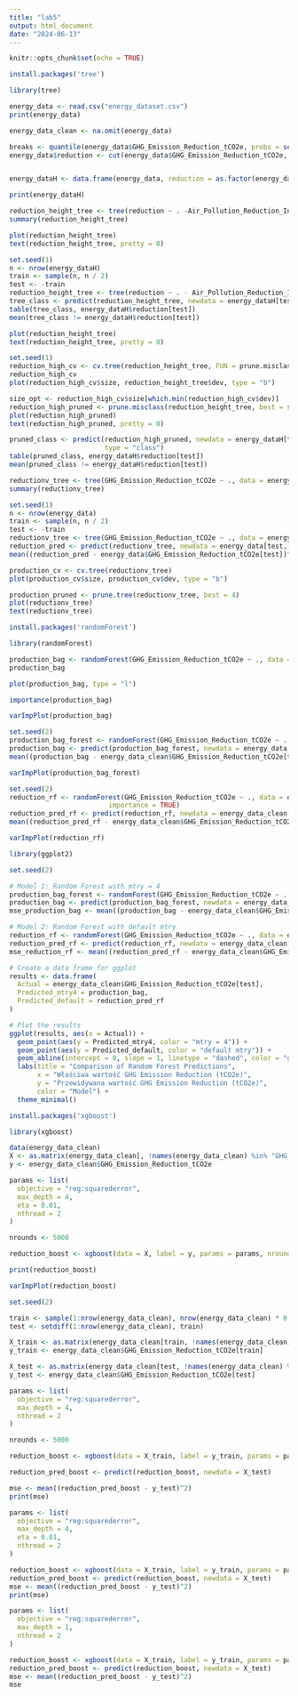 ```yaml
---
title: "lab5"
output: html_document
date: "2024-06-13"
---
```


```r
knitr::opts_chunk$set(echo = TRUE)
```

```r
install.packages('tree')
```

```r
library(tree)

energy_data <- read.csv("energy_dataset.csv")
print(energy_data)

energy_data_clean <- na.omit(energy_data)
```
```r
breaks <- quantile(energy_data$GHG_Emission_Reduction_tCO2e, probs = seq(0, 1, by = 0.25), na.rm = TRUE)
energy_data$reduction <- cut(energy_data$GHG_Emission_Reduction_tCO2e, breaks = breaks, labels = c("Class 1", "Class 2", "Class 3", "Class 4"))


energy_dataH <- data.frame(energy_data, reduction = as.factor(energy_data$reduction))

print(energy_dataH)
```


```r
reduction_height_tree <- tree(reduction ~ . -Air_Pollution_Reduction_Index, data = energy_dataH, mincut = 8)
summary(reduction_height_tree)
```

```r
plot(reduction_height_tree)
text(reduction_height_tree, pretty = 0)
```

```r
set.seed(1)
n <- nrow(energy_dataH)
train <- sample(n, n / 2)
test <- -train
reduction_height_tree <- tree(reduction ~ . - Air_Pollution_Reduction_Index, data = energy_dataH, subset = train)
tree_class <- predict(reduction_height_tree, newdata = energy_dataH[test,], type = "class")
table(tree_class, energy_dataH$reduction[test])
mean(tree_class != energy_dataH$reduction[test])
```

```r
plot(reduction_height_tree)
text(reduction_height_tree, pretty = 0)
```

```r
set.seed(1)
reduction_high_cv <- cv.tree(reduction_height_tree, FUN = prune.misclass)
reduction_high_cv
plot(reduction_high_cv$size, reduction_height_tree$dev, type = "b")
```

```r
size_opt <- reduction_high_cv$size[which.min(reduction_high_cv$dev)]
reduction_high_pruned <- prune.misclass(reduction_height_tree, best = size_opt)
plot(reduction_high_pruned)
text(reduction_high_pruned, pretty = 0)
```

```r
pruned_class <- predict(reduction_high_pruned, newdata = energy_dataH[test,], 
                        type = "class")
table(pruned_class, energy_dataH$reduction[test])
mean(pruned_class != energy_dataH$reduction[test])
```

```r
reductionv_tree <- tree(GHG_Emission_Reduction_tCO2e ~ ., data = energy_data)
summary(reductionv_tree)
```

```r
set.seed(1)
n <- nrow(energy_data)
train <- sample(n, n / 2)
test <- -train
reductionv_tree <- tree(GHG_Emission_Reduction_tCO2e ~ ., data = energy_data, subset = train)
reduction_pred <- predict(reductionv_tree, newdata = energy_data[test,])
mean((reduction_pred - energy_data$GHG_Emission_Reduction_tCO2e[test])^2)
```

```r
production_cv <- cv.tree(reductionv_tree)
plot(production_cv$size, production_cv$dev, type = "b")
```

```r
production_pruned <- prune.tree(reductionv_tree, best = 4)
plot(reductionv_tree)
text(reductionv_tree)
```

```r
install.packages('randomForest')
```

```r
library(randomForest)

production_bag <- randomForest(GHG_Emission_Reduction_tCO2e ~ ., data = energy_data_clean, mtry = 4, importance = TRUE)
production_bag
```

```r
plot(production_bag, type = "l")
```

```r
importance(production_bag)
```

```r
varImpPlot(production_bag)
```

```r
set.seed(2)
production_bag_forest <- randomForest(GHG_Emission_Reduction_tCO2e ~ ., data = energy_data_clean, subset = train, mtry = 4, importance = TRUE)
production_bag <- predict(production_bag_forest, newdata = energy_data_clean[test,])
mean((production_bag - energy_data_clean$GHG_Emission_Reduction_tCO2e[test])^2)
```

```r
varImpPlot(production_bag_forest)
```

```r
set.seed(2)
reduction_rf <- randomForest(GHG_Emission_Reduction_tCO2e ~ ., data = energy_data_clean, subset = train,
                         importance = TRUE)
reduction_pred_rf <- predict(reduction_rf, newdata = energy_data_clean[test,])
mean((reduction_pred_rf - energy_data_clean$GHG_Emission_Reduction_tCO2e[test])^2)
```

```r
varImpPlot(reduction_rf)
```

```r
library(ggplot2)

set.seed(2)

# Model 1: Random Forest with mtry = 4
production_bag_forest <- randomForest(GHG_Emission_Reduction_tCO2e ~ ., data = energy_data_clean, subset = train, mtry = 4, importance = TRUE)
production_bag <- predict(production_bag_forest, newdata = energy_data_clean[test,])
mse_production_bag <- mean((production_bag - energy_data_clean$GHG_Emission_Reduction_tCO2e[test])^2)

# Model 2: Random Forest with default mtry
reduction_rf <- randomForest(GHG_Emission_Reduction_tCO2e ~ ., data = energy_data_clean, subset = train, importance = TRUE)
reduction_pred_rf <- predict(reduction_rf, newdata = energy_data_clean[test,])
mse_reduction_rf <- mean((reduction_pred_rf - energy_data_clean$GHG_Emission_Reduction_tCO2e[test])^2)

# Create a data frame for ggplot
results <- data.frame(
  Actual = energy_data_clean$GHG_Emission_Reduction_tCO2e[test],
  Predicted_mtry4 = production_bag,
  Predicted_default = reduction_pred_rf
)

# Plot the results
ggplot(results, aes(x = Actual)) +
  geom_point(aes(y = Predicted_mtry4, color = "mtry = 4")) +
  geom_point(aes(y = Predicted_default, color = "default mtry")) +
  geom_abline(intercept = 0, slope = 1, linetype = "dashed", color = "grey") +
  labs(title = "Comparison of Random Forest Predictions",
       x = "Właściwa wartość GHG Emission Reduction (tCO2e)",
       y = "Przewidywana wartość GHG Emission Reduction (tCO2e)",
       color = "Model") +
  theme_minimal()
```

```r
install.packages('xgboost')
```
```r
library(xgboost)

data(energy_data_clean)
X <- as.matrix(energy_data_clean[, !names(energy_data_clean) %in% "GHG_Emission_Reduction_tCO2e"]) 
y <- energy_data_clean$GHG_Emission_Reduction_tCO2e

params <- list(
  objective = "reg:squarederror",  
  max_depth = 4,                   
  eta = 0.01,                      
  nthread = 2                      
)

nrounds <- 5000

reduction_boost <- xgboost(data = X, label = y, params = params, nrounds = nrounds, verbose = 0)

print(reduction_boost)
```

```r
varImpPlot(reduction_boost)
```



```r
set.seed(2)

train <- sample(1:nrow(energy_data_clean), nrow(energy_data_clean) * 0.8)  
test <- setdiff(1:nrow(energy_data_clean), train)  

X_train <- as.matrix(energy_data_clean[train, !names(energy_data_clean) %in% "GHG_Emission_Reduction_tCO2e"])  
y_train <- energy_data_clean$GHG_Emission_Reduction_tCO2e[train]

X_test <- as.matrix(energy_data_clean[test, !names(energy_data_clean) %in% "GHG_Emission_Reduction_tCO2e"])  
y_test <- energy_data_clean$GHG_Emission_Reduction_tCO2e[test]

params <- list(
  objective = "reg:squarederror",  
  max_depth = 4,                   
  nthread = 2                     
)

nrounds <- 5000

reduction_boost <- xgboost(data = X_train, label = y_train, params = params, nrounds = nrounds, verbose = 0)

reduction_pred_boost <- predict(reduction_boost, newdata = X_test)

mse <- mean((reduction_pred_boost - y_test)^2)
print(mse)
```

```r
params <- list(
  objective = "reg:squarederror",  
  max_depth = 4,                   
  eta = 0.01,                     
  nthread = 2                     
)

reduction_boost <- xgboost(data = X_train, label = y_train, params = params, nrounds = nrounds, verbose = 0)
reduction_pred_boost <- predict(reduction_boost, newdata = X_test)
mse <- mean((reduction_pred_boost - y_test)^2)
print(mse)
```

```r
params <- list(
  objective = "reg:squarederror",  
  max_depth = 1,                   
  nthread = 2                     
)

reduction_boost <- xgboost(data = X_train, label = y_train, params = params, nrounds = nrounds, verbose = 0)
reduction_pred_boost <- predict(reduction_boost, newdata = X_test)
mse <- mean((reduction_pred_boost - y_test)^2)
mse
```